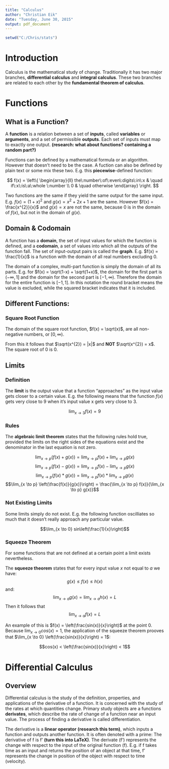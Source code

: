 ```yaml
---
title: "Calculus"
author: "Christian Eik"
date: "Tuesday, June 30, 2015"
output: pdf_document
---
```


```r
setwd("C:/Chris/stats")
```

# Introduction

Calculus is the mathematical study of change. Traditionally it has two major 
branches, __differential calculus__ and __integral calculus__. These two 
branches are related to each other by the __fundamental theorem of calculus__. 

# Functions

## What is a Function?

A __function__ is a relation between a set of __inputs__, called __variables__ 
or __arguments__, and a set of permissible __outputs__. Each set of inputs 
must map to exactly one output. 
__(research: what about functions? containing a random part?)__

Functions can be defined by a mathematical formula or an algorithm. However that 
doesn't need to be the case. A fuction can also be defined by plain text or 
some mix these two. E.g. this __piecewise__-defined function: 

$$
f(x) = \left\{
        \begin{array}{ll}
            the\:number\:of\:even\:digits\:in\:x & \quad if\:x\:is\:a\:whole
            \:number \\
            0 & \quad otherwise
        \end{array}
    \right.
$$

Two functions are the same if they yield the same output for the same input. 
E.g. $f(x) = (1+x)^{2}$ and $g(x) = x^{2} + 2x + 1$ are the same. However 
$f(x) = \frac{x^{2}}{x}$ and $g(x) = x$ are not the same, because 0 is in the 
domain of $f(x)$, but not in the domain of $g(x)$.

## Domain & Codomain

A function has a __domain__, the set of input values for which the function is 
defined, and a __codomain__, a set of values into which all the outputs of the 
function fall. The set of input-output pairs is called the __graph__. E.g. 
$f(x) = \frac{1}{x}$ is a function with the domain of all real numbers excluding 
0.

The domain of a complex, multi-part function is simply the domain of all its 
parts. E.g. for $f(x) = \sqrt(1-x) + \sqrt(1+x)$, the domain for the first part 
is $({-\infty}, 1]$ and the domain for the second part is $[-1, \infty)$. 
Therefore the domain for the entire function is $[-1, 1]$. In this notation the 
round bracket means the value is excluded, while the squared bracket indicates 
that it is included.


## Different Functions:

### Square Root Function

The domain of the square root function, $f(x) = \sqrt(x)$, are all non-negative 
numbers, or $[0, \infty)$.  

From this it follows that $\sqrt(x^{2}) = |x|$ and __NOT__ $\sqrt(x^{2}) = x$. 
The square root of 0 is 0.


## Limits

### Definition

The __limit__ is the output value that a function "approaches" as the input 
value gets closer to a certain value. E.g. the following means that the 
function $f(x)$ gets very close to 9 when it's input value x gets very close 
to 3. 

$$\lim_{x \to 3} f(x) = 9$$

### Rules

The __algebraic limit theorem__ states that the following rules hold true, 
provided the limits on the right sides of the equations exist and the 
denominator in the last equation is not zero.

$$\lim_{x \to p} (f(x)+g(x)) = \lim_{x \to p} f(x) + \lim_{x \to p} g(x)$$
$$\lim_{x \to p} (f(x)-g(x)) = \lim_{x \to p} f(x) - \lim_{x \to p} g(x)$$
$$\lim_{x \to p} (f(x)*g(x)) = \lim_{x \to p} f(x) * \lim_{x \to p} g(x)$$
$$\lim_{x \to p} \left(\frac{f(x)}{g(x)}\right) = 
    \frac{\lim_{x \to p} f(x)}{\lim_{x \to p} g(x)}$$

### Not Existing Limits

Some limits simply do not exist. E.g. the following function oscilliates so 
much that it doesn't really approach any particular value.

$$\lim_{x \to 0} sin\left(\frac{1}{x}\right)$$

### Squeeze Theorem

For some functions that are not defined at a certain point a limit exists 
nevertheless. 

The __squeeze theorem__ states that for every input value $x$ not equal to $a$ 
we have:
$$g(x) \leq f(x) \leq h(x)$$
and:
$$\lim_{x \to a} g(x) = \lim_{x \to a} h(x) = L$$
Then it follows that 
$$\lim_{x \to a} f(x) = L$$

An example of this is $f(x) = \left(\frac{sin(x)}{x}\right)$ at 
the point 0. Because $\lim_{x \to 0} cos(x) = 1$, the application of the 
squeeze theorem prooves that $\lim_{x \to 0} \left(\frac{sin(x)}{x}\right) = 1$: 

$$cos(x) < \left(\frac{sin(x)}{x}\right) < 1$$




# Differential Calculus

## Overview

Differential calculus is the study of the definition, properties, and 
applications of the derivative of a function. It is concerned with the study of 
the rates at which quantities change. Primary study objects are a functions 
__derivates__, which describe the rate of change of a function near an input 
value. The process of finding a derivative is called differentiation.

The derivative is a __linear operator__ __(research this term)__, which inputs a 
function and outputs another function. It is often denoted with a prime: The 
derivative of f is f' __(turn this into LaTeX)__. The derivate (f') represents 
the change with respect to the input of the original function (f). E.g. if f
takes time as an input and returns the position of an object at that time, f'
represents the change in position of the object with respect to time (velocity).